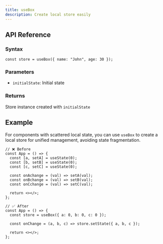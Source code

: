 ```yaml
---
title: useBox
description: Create local store easily
---
```


## API Reference

### Syntax

```tsx
const store = useBox({ name: "John", age: 30 });
```

### Parameters

- `initialState`: Initial state

### Returns

Store instance created with `initialState`

## Example

For components with scattered local state, you can use `useBox` to create a local store for unified management, avoiding state fragmentation.

```tsx
// ❌ Before
const App = () => {
  const [a, setA] = useState(0);
  const [b, setB] = useState(0);
  const [c, setC] = useState(0);

  const onAchange = (val) => setA(val);
  const onBchange = (val) => setB(val);
  const onCchange = (val) => setC(val);

  return <></>;
};

// ✅ After
const App = () => {
  const store = useBox({ a: 0, b: 0, c: 0 });

  const onChange = (a, b, c) => store.setState({ a, b, c });

  return <></>;
};
```
